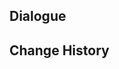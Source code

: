 {{Genius Invokation TCG Stage
|title        = Floral Ring-Dancer's Improvisation
|type         = Friendly Fracas
|group        = Tavern Challenge
|character    = Baobab
|requirement  = 5
|introduction = "Meow..." "My impression is that most cats don't really like snakes, especially giant weird ones that can fly..."<br>{{Color|bp|Special Rule: "Eremite Floral Ring-Dancer" starts with the Talent Card "Spirit Serpent's Swirl" equipped.}}
|objective_1  = Achieve victory
|reward_1     = Eremite Floral Ring-Dancer*1
|objective_2  = Achieve victory within 5 Rounds
|reward_2     = Spirit Serpent's Swirl*1
|objective_3  = Achieve victory with characters defeated less than twice during the battle
|reward_3     = Spirit Serpent's Swirl*1
|lineup       = Eremite Floral Ring-Dancer;Eremite Floral Ring-Dancer
}}

==Dialogue==
{{Transclude|Genius Invokation TCG/Stage/Baobab|Floral Ring-Dancer's Improvisation}}

==Change History==
{{Change History|5.1}}